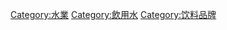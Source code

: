 {{Commons cat|Mineral waters}}
{{Commonscat|Mineral waters}}

[[Category:水業|Category:水業]]
[[Category:飲用水|Category:飲用水]]
[[Category:饮料品牌|Category:饮料品牌]]